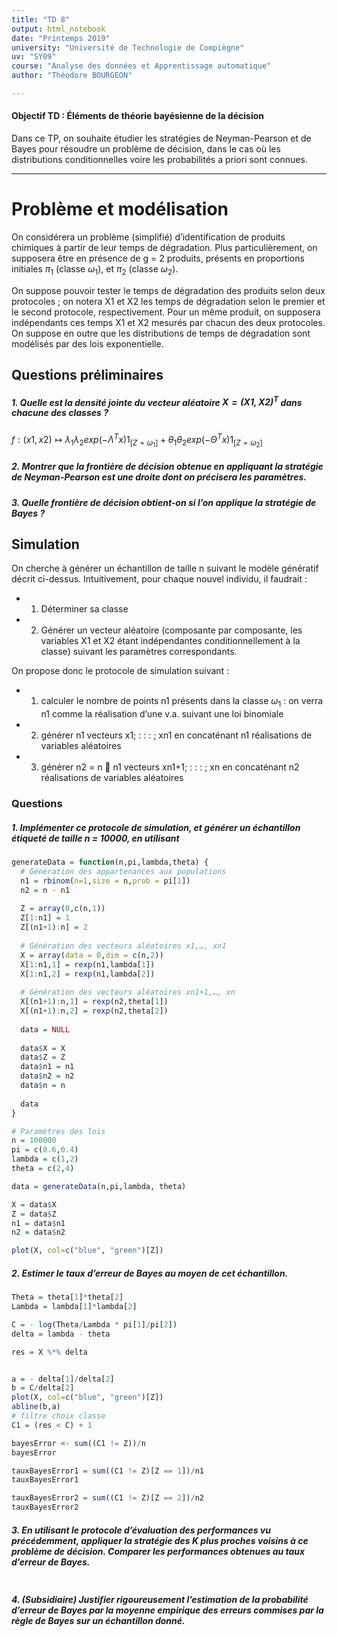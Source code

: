 ```yaml
---
title: "TD 8"
output: html_notebook
date: "Printemps 2019"
university: "Université de Technologie de Compiègne"
uv: "SY09"
course: "Analyse des données et Apprentissage automatique"
author: "Théodore BOURGEON"

---
```


#### Objectif TD : Éléments de théorie bayésienne de la décision

Dans ce TP, on souhaite étudier les stratégies de Neyman-Pearson et de Bayes pour résoudre un
problème de décision, dans le cas où les distributions conditionnelles voire les probabilités a priori
sont connues.

*** 

# Problème et modélisation

On considérera un problème (simplifié) d’identification de produits chimiques à partir de leur temps de dégradation. Plus particulièrement, on supposera être en présence de g = 2 produits, présents en proportions initiales $\pi_1$ (classe $\omega_1$), et $\pi_2$ (classe $\omega_2$).


On suppose pouvoir tester le temps de dégradation des produits selon deux protocoles ; on notera X1 et X2 les temps de dégradation selon le premier et le second protocole, respectivement. Pour un même produit, on supposera indépendants ces temps X1 et X2 mesurés par chacun des deux protocoles. On suppose en outre que les distributions de temps de dégradation sont modélisés par des lois exponentielle.


## Questions préliminaires

##### 1. Quelle est la densité jointe du vecteur aléatoire $X = (X1,X2)^T$ dans chacune des classes ?

$f : (x1,x2) \mapsto \lambda_1\lambda_2 exp(-\Lambda^Tx)1_{[Z=\omega_1]} + \theta_1\theta_2 exp(-\Theta^Tx)1_{[Z=\omega_2]}$

##### 2. Montrer que la frontière de décision obtenue en appliquant la stratégie de Neyman-Pearson est une droite dont on précisera les paramètres.


##### 3. Quelle frontière de décision obtient-on si l’on applique la stratégie de Bayes ?


## Simulation
On cherche à générer un échantillon de taille n suivant le modèle génératif décrit ci-dessus. Intuitivement, pour chaque nouvel individu, il faudrait : 

* (1) Déterminer sa classe 
* (2) Générer un vecteur aléatoire (composante par composante, les variables X1 et X2 étant indépendantes conditionnellement à la classe) suivant les paramètres correspondants.


On propose donc le protocole de simulation suivant :

 
* 1. calculer le nombre de points n1 présents dans la classe $\omega_1$ : on verra n1 comme la réalisation d’une v.a. suivant une loi binomiale
* 2. générer n1 vecteurs x1; : : : ; xn1 en concaténant n1 réalisations de variables aléatoires 
* 3. générer n2 = n 􀀀 n1 vecteurs xn1+1; : : : ; xn en concaténant n2 réalisations de variables aléatoires 

### Questions

##### 1. Implémenter ce protocole de simulation, et générer un échantillon étiqueté de taille n = 10000, en utilisant 
```r
generateData = function(n,pi,lambda,theta) {
  # Génération des appartenances aux populations
  n1 = rbinom(n=1,size = n,prob = pi[1])
  n2 = n - n1
  
  Z = array(0,c(n,1))
  Z[1:n1] = 1
  Z[(n1+1):n] = 2
  
  # Génération des vecteurs aléatoires x1,…, xn1
  X = array(data = 0,dim = c(n,2))
  X[1:n1,1] = rexp(n1,lambda[1])
  X[1:n1,2] = rexp(n1,lambda[2])
    
  # Génération des vecteurs aléatoires xn1+1,…, xn
  X[(n1+1):n,1] = rexp(n2,theta[1])
  X[(n1+1):n,2] = rexp(n2,theta[2])
  
  data = NULL
  
  data$X = X
  data$Z = Z
  data$n1 = n1
  data$n2 = n2
  data$n = n
  
  data
}

# Paramètres des lois
n = 100000
pi = c(0.6,0.4)
lambda = c(1,2)
theta = c(2,4)

data = generateData(n,pi,lambda, theta)

X = data$X
Z = data$Z
n1 = data$n1
n2 = data$n2

plot(X, col=c("blue", "green")[Z])
```


##### 2. Estimer le taux d’erreur de Bayes au moyen de cet échantillon.
```r
Theta = theta[1]*theta[2]
Lambda = lambda[1]*lambda[2]

C = - log(Theta/Lambda * pi[1]/pi[2])
delta = lambda - theta

res = X %*% delta


a = - delta[1]/delta[2]
b = C/delta[2]
plot(X, col=c("blue", "green")[Z])
abline(b,a)
# filtre choix classe 
C1 = (res < C) + 1 

bayesError <- sum((C1 != Z))/n
bayesError

tauxBayesError1 = sum((C1 != Z)[Z == 1])/n1
tauxBayesError1

tauxBayesError2 = sum((C1 != Z)[Z == 2])/n2
tauxBayesError2
```


##### 3. En utilisant le protocole d’évaluation des performances vu précédemment, appliquer la stratégie des K plus proches voisins à ce problème de décision. Comparer les performances obtenues au taux d’erreur de Bayes.
```r

```

#####  4. (Subsidiaire) Justifier rigoureusement l’estimation de la probabilité d’erreur de Bayes par la moyenne empirique des erreurs commises par la règle de Bayes sur un échantillon donné.
```r

```

